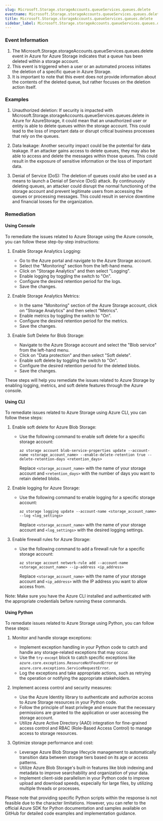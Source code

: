 ```yaml
--- 
slug: Microsoft.Storage.storageAccounts.queueServices.queues.delete
eventname: Microsoft.Storage.storageAccounts.queueServices.queues.delete
title: Microsoft.Storage.storageAccounts.queueServices.queues.delete
sidebar_label: Microsoft.Storage.storageAccounts.queueServices.queues.delete
---
```

                       
### Event Information

1. The Microsoft.Storage.storageAccounts.queueServices.queues.delete event in Azure for Azure Storage indicates that a queue has been deleted within a storage account.
2. This event is triggered when a user or an automated process initiates the deletion of a specific queue in Azure Storage.
3. It is important to note that this event does not provide information about the contents of the deleted queue, but rather focuses on the deletion action itself.


### Examples

1. Unauthorized deletion: If security is impacted with Microsoft.Storage.storageAccounts.queueServices.queues.delete in Azure for AzureStorage, it could mean that an unauthorized user or entity is able to delete queues within the storage account. This could lead to the loss of important data or disrupt critical business processes that rely on the queues.

2. Data leakage: Another security impact could be the potential for data leakage. If an attacker gains access to delete queues, they may also be able to access and delete the messages within those queues. This could result in the exposure of sensitive information or the loss of important data.

3. Denial of Service (DoS): The deletion of queues could also be used as a means to launch a Denial of Service (DoS) attack. By continuously deleting queues, an attacker could disrupt the normal functioning of the storage account and prevent legitimate users from accessing the queues or processing messages. This could result in service downtime and financial losses for the organization.

### Remediation

#### Using Console

To remediate the issues related to Azure Storage using the Azure console, you can follow these step-by-step instructions:

1. Enable Storage Analytics Logging:
   - Go to the Azure portal and navigate to the Azure Storage account.
   - Select the "Monitoring" section from the left-hand menu.
   - Click on "Storage Analytics" and then select "Logging".
   - Enable logging by toggling the switch to "On".
   - Configure the desired retention period for the logs.
   - Save the changes.

2. Enable Storage Analytics Metrics:
   - In the same "Monitoring" section of the Azure Storage account, click on "Storage Analytics" and then select "Metrics".
   - Enable metrics by toggling the switch to "On".
   - Configure the desired retention period for the metrics.
   - Save the changes.

3. Enable Soft Delete for Blob Storage:
   - Navigate to the Azure Storage account and select the "Blob service" from the left-hand menu.
   - Click on "Data protection" and then select "Soft delete".
   - Enable soft delete by toggling the switch to "On".
   - Configure the desired retention period for the deleted blobs.
   - Save the changes.

These steps will help you remediate the issues related to Azure Storage by enabling logging, metrics, and soft delete features through the Azure console.

#### Using CLI

To remediate issues related to Azure Storage using Azure CLI, you can follow these steps:

1. Enable soft delete for Azure Blob Storage:
   - Use the following command to enable soft delete for a specific storage account:
     ```
     az storage account blob-service-properties update --account-name <storage_account_name> --enable-delete-retention true --delete-retention-days <retention_days>
     ```
     Replace `<storage_account_name>` with the name of your storage account and `<retention_days>` with the number of days you want to retain deleted blobs.

2. Enable logging for Azure Storage:
   - Use the following command to enable logging for a specific storage account:
     ```
     az storage logging update --account-name <storage_account_name> --log <log_settings>
     ```
     Replace `<storage_account_name>` with the name of your storage account and `<log_settings>` with the desired logging settings.

3. Enable firewall rules for Azure Storage:
   - Use the following command to add a firewall rule for a specific storage account:
     ```
     az storage account network-rule add --account-name <storage_account_name> --ip-address <ip_address>
     ```
     Replace `<storage_account_name>` with the name of your storage account and `<ip_address>` with the IP address you want to allow access from.

Note: Make sure you have the Azure CLI installed and authenticated with the appropriate credentials before running these commands.

#### Using Python

To remediate issues related to Azure Storage using Python, you can follow these steps:

1. Monitor and handle storage exceptions:
   - Implement exception handling in your Python code to catch and handle any storage-related exceptions that may occur.
   - Use the `try-except` block to catch specific exceptions like `azure.core.exceptions.ResourceNotFoundError` or `azure.core.exceptions.ServiceRequestError`.
   - Log the exceptions and take appropriate actions, such as retrying the operation or notifying the appropriate stakeholders.

2. Implement access control and security measures:
   - Use the Azure Identity library to authenticate and authorize access to Azure Storage resources in your Python code.
   - Follow the principle of least privilege and ensure that the necessary permissions are granted to the application or user accessing the storage account.
   - Utilize Azure Active Directory (AAD) integration for fine-grained access control and RBAC (Role-Based Access Control) to manage access to storage resources.

3. Optimize storage performance and cost:
   - Leverage Azure Blob Storage lifecycle management to automatically transition data between storage tiers based on its age or access patterns.
   - Utilize Azure Blob Storage's built-in features like blob indexing and metadata to improve searchability and organization of your data.
   - Implement client-side parallelism in your Python code to improve upload and download speeds, especially for large files, by utilizing multiple threads or processes.

Please note that providing specific Python scripts within the response is not feasible due to the character limitations. However, you can refer to the official Azure SDK for Python documentation and samples available on GitHub for detailed code examples and implementation guidance.


 